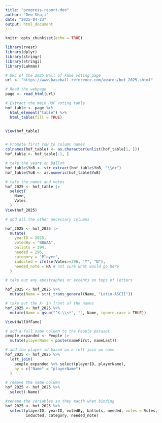 ```yaml
---
title: "progress-report-deo"
author: "Deo Shaji"
date: "2025-04-23"
output: html_document
---
```


```r
knitr::opts_chunk$set(echo = TRUE)
```

```r
library(rvest)
library(dplyr)
library(stringr)
library(stringi)
library(Lahman)

# URL of the 2025 Hall of Fame voting page
url <- "https://www.baseball-reference.com/awards/hof_2025.shtml"

# Read the webpage
page <- read_html(url)

# Extract the main HOF voting table
hof_table <- page %>%
  html_element("table") %>% 
  html_table(fill = TRUE)


View(hof_table)


# Promote first row to column names
colnames(hof_table) <- as.character(unlist(hof_table[1, ]))
hof_table <- hof_table[-1, ]

# take the years on Ballot
hof_table$YoB <- str_extract(hof_table$YoB, "\\d+")
hof_table$YoB <- as.numeric(hof_table$YoB)

# take the names and votes
hof_2025 <- hof_table |>
  select(
    Name,
    Votes
  )
View(hof_2025)

# add all the other necessary columns

hof_2025 <- hof_2025 |>
  mutate(
    yearID = 2025,
    votedBy = "BBWAA",
    ballots = 394,
    needed = 296,
    category = "Player",
    inducted = ifelse(Votes>=296, "Y", "N"),
    needed_note = NA # not sure what would go here
  )

# take out any apostraphes or accents on tops of letters

hof_2025 <- hof_2025 %>%
  mutate(Name = stri_trans_general(Name, "Latin-ASCII"))

# take out the X- in front of the names
hof_2025 <- hof_2025 %>%
  mutate(Name = gsub("^X-\\s*", "", Name, ignore.case = TRUE))

View(HallOfFame)

# add a full name column to the People dataset
people_expanded <- People |>
  mutate(playerName = paste(nameFirst, nameLast))

# add the player id based on a left join on name
hof_2025 <- hof_2025 %>%
  left_join(
    people_expanded %>% select(playerID, playerName),
    by = c("Name" = "playerName")
  )

# remove the name column
hof_2025 <- hof_2025 %>%
  select(-Name)

#rename the variables so they macth when binding
hof_2025 <- hof_2025 %>%
  select(playerID, yearID, votedBy, ballots, needed, votes = Votes,
         inducted, category, needed_note)


```
